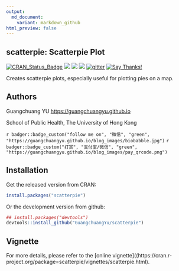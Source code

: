 ```yaml
---
output:
  md_document:
    variant: markdown_github
html_preview: false
---
```


<!-- README.md is generated from README.Rmd. Please edit that file -->


scatterpie: Scatterpie Plot
---------

[![CRAN_Status_Badge](http://www.r-pkg.org/badges/version/scatterpie?color=green)](https://cran.r-project.org/package=scatterpie)
![](http://cranlogs.r-pkg.org/badges/grand-total/scatterpie?color=green)
![](http://cranlogs.r-pkg.org/badges/scatterpie?color=green)
![](http://cranlogs.r-pkg.org/badges/last-week/scatterpie?color=green)
[![gitter](https://img.shields.io/badge/GITTER-join%20chat-green.svg)](https://gitter.im/GuangchuangYu/Bioinformatics)
[![Say Thanks!](https://img.shields.io/badge/Say%20Thanks-!-1EAEDB.svg)](https://saythanks.io/to/GuangchuangYu)

Creates scatterpie plots, especially useful for plotting pies on a map.



## Authors

Guangchuang YU <https://guangchuangyu.github.io>

School of Public Health, The University of Hong Kong

`r badger::badge_custom("follow me on", "微信", "green", "https://guangchuangyu.github.io/blog_images/biobabble.jpg")`
`r badger::badge_custom("打赏", "支付宝/微信", "green", "https://guangchuangyu.github.io/blog_images/pay_qrcode.png")`


## Installation

Get the released version from CRAN:

```r
install.packages("scatterpie")
```

Or the development version from github:

```r
## install.packages("devtools")
devtools::install_github("GuangchuangYu/scatterpie")
```

## Vignette

For more details, please refer to the [online vignette]((https://cran.r-project.org/package=scatterpie/vignettes/scatterpie.html).
